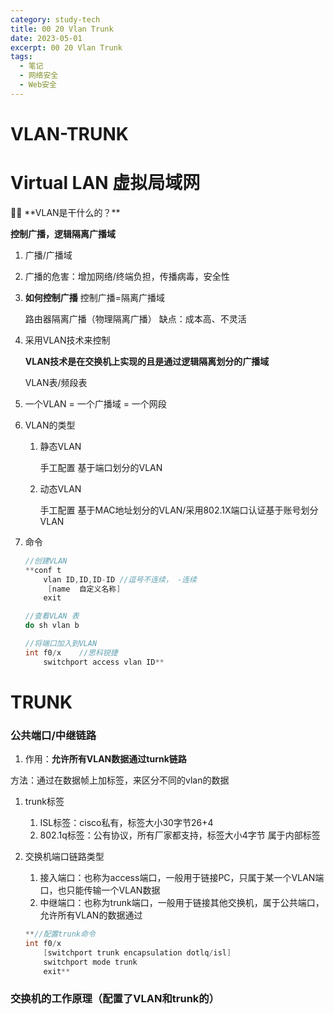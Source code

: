 ```yaml
---
category: study-tech
title: 00 20 Vlan Trunk
date: 2023-05-01
excerpt: 00 20 Vlan Trunk
tags:
  - 笔记
  - 网络安全
  - Web安全
---
```

# VLAN-TRUNK

# Virtual LAN  虚拟局域网

<aside>
🙌🏻 **VLAN是干什么的？**

**控制广播，逻辑隔离广播域**

</aside>

1. 广播/广播域
2. 广播的危害：增加网络/终端负担，传播病毒，安全性
3. **如何控制广播**
控制广播=隔离广播域
    
    路由器隔离广播（物理隔离广播）
    缺点：成本高、不灵活
    
4. 采用VLAN技术来控制
    
    **VLAN技术是在交换机上实现的且是通过逻辑隔离划分的广播域**
    
    VLAN表/频段表
    
5. 一个VLAN = 一个广播域 = 一个网段
6. VLAN的类型
    1. 静态VLAN
        
        手工配置
        基于端口划分的VLAN
        
    2. 动态VLAN
        
        手工配置
        基于MAC地址划分的VLAN/采用802.1X端口认证基于账号划分VLAN
        
7. 命令
    
    ```cpp
    //创建VLAN
    **conf t
    	vlan ID,ID,ID-ID //逗号不连续， -连续
    	 [name  自定义名称]
    	exit
    
    //查看VLAN 表
    do sh vlan b
    
    //将端口加入到VLAN
    int f0/x    //思科锐捷
    	switchport access vlan ID**
    ```
    

# TRUNK

### 公共端口/中继链路

1. 作用：**允许所有VLAN数据通过turnk链路**

方法：通过在数据帧上加标签，来区分不同的vlan的数据

1. trunk标签
    1. ISL标签：cisco私有，标签大小30字节26+4
    2. 802.1q标签：公有协议，所有厂家都支持，标签大小4字节 属于内部标签 
2. 交换机端口链路类型
    1. 接入端口：也称为access端口，一般用于链接PC，只属于某一个VLAN端口，也只能传输一个VLAN数据
    2. 中继端口：也称为trunk端口，一般用于链接其他交换机，属于公共端口，允许所有VLAN的数据通过
    
    ```cpp
    **//配置trunk命令
    int f0/x
    	[switchport trunk encapsulation dotlq/isl]
    	switchport mode trunk
    	exit**
    ```
    

### 交换机的工作原理（配置了VLAN和trunk的）